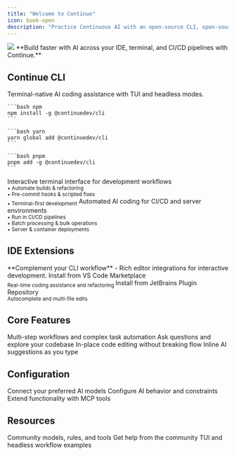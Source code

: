 ```yaml
---
title: "Welcome to Continue"
icon: book-open
description: "Practice Continuous AI with an open-source CLI, open-source IDE extensions, and a Hub for custom agents"
---
```


<Frame>
  <img src="/images/intro-0c302b9c15b890c251b1ad04586c880f.png" />
</Frame>

<Note>
  **Build faster with AI across your IDE, terminal, and CI/CD pipelines with
  Continue.**
</Note>

## Continue CLI

<Info>Terminal-native AI coding assistance with TUI and headless modes.</Info>

<CodeGroup>

    ```bash npm
    npm install -g @continuedev/cli
    ```

    ```bash yarn
    yarn global add @continuedev/cli
    ```

    ```bash pnpm
    pnpm add -g @continuedev/cli
    ```

</CodeGroup>

<CardGroup cols={2}>
  <Card
    title="TUI Mode"
    icon="terminal"
    href="/cli/overview#tui-mode%3A-interactive-development"
  >
    Interactive terminal interface for development workflows
    <br />
    <sub>• Automate builds & refactoring</sub>
    <br />
    <sub>• Pre-commit hooks & scripted fixes</sub>
    <br />
    <sub>• Terminal-first development</sub>
  </Card>
  <Card
    title="Headless Mode"
    icon="server"
    href="/cli/overview#headless-mode%3A-production-automation"
  >
    Automated AI coding for CI/CD and server environments
    <br />
    <sub>• Run in CI/CD pipelines</sub>
    <br />
    <sub>• Batch processing & bulk operations</sub>
    <br />
    <sub>• Server & container deployments</sub>
  </Card>
</CardGroup>

## IDE Extensions

<Info>
  **Complement your CLI workflow** - Rich editor integrations for interactive
  development.
</Info>

<CardGroup cols={2}>
  <Card
    title="VS Code"
    icon="code"
    href="https://marketplace.visualstudio.com/items?itemName=Continue.continue"
  >
    Install from VS Code Marketplace
    <br />
    <sub>Real-time coding assistance and refactoring</sub>
  </Card>
  <Card
    title="JetBrains"
    icon="jet-fighter"
    href="https://plugins.jetbrains.com/plugin/22707-continue-extension"
  >
    Install from JetBrains Plugin Repository
    <br />
    <sub>Autocomplete and multi-file edits</sub>
  </Card>
</CardGroup>

## Core Features

<CardGroup cols={2}>
  <Card title="Agent" icon="robot" href="/ide-extensions/agent/quick-start">
    Multi-step workflows and complex task automation
  </Card>
  <Card title="Chat" icon="messages" href="/ide-extensions/chat/quick-start">
    Ask questions and explore your codebase
  </Card>
  <Card title="Edit" icon="pen-to-square" href="/ide-extensions/edit/quick-start">
    In-place code editing without breaking flow
  </Card>
  <Card
    title="Autocomplete"
    icon="sparkles"
    href="/ide-extensions/autocomplete/quick-start"
  >
    Inline AI suggestions as you type
  </Card>
</CardGroup>

## Configuration

<CardGroup cols={3}>
  <Card title="Models" icon="brain" href="/customization/models">
    Connect your preferred AI models
  </Card>
  <Card title="Rules" icon="shield" href="/customization/rules">
    Configure AI behavior and constraints
  </Card>
  <Card title="MCPs" icon="wrench" href="/customization/mcp-tools">
    Extend functionality with MCP tools
  </Card>
</CardGroup>

## Resources

<CardGroup cols={3}>
  <Card title="Continue Hub" icon="globe" href="https://hub.continue.dev/">
    Community models, rules, and tools
  </Card>
  <Card
    title="GitHub Discussions"
    icon="comments"
    href="https://github.com/continuedev/continue/discussions"
  >
    Get help from the community
  </Card>
  <Card
    title="CLI Examples"
    icon="code-branch"
    href="/guides/overview#continuous-ai"
  >
    TUI and headless workflow examples
  </Card>
</CardGroup>
